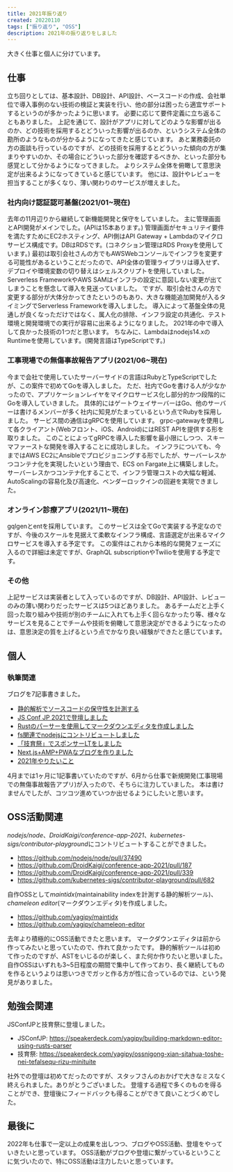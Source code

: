 ```yaml
---
title: 2021年振り返り
created: 20220110
tags: ["振り返り", "OSS"]
description: 2021年の振り返りをしました
---
```


大きく仕事と個人に分けています。

## 仕事
立ち回りとしては、基本設計、DB設計、API設計、ベースコードの作成、会社単位で導入事例のない技術の検証と実装を行い、他の部分は困ったら適宜サポートするというのが多かったように思います。
必要に応じて要件定義に立ち返ることもありました。
上記を通じて、設計がアプリに対してどのような影響が出るのか、どの技術を採用するとどういった影響が出るのか、というシステム全体の勘所のようなものが分かるようになってきたと感じています。
あと業務委託の方の面談も行っているのですが、どの技術を採用するとどういった傾向の方が集まりやすいのか、その場合にどういった部分を確認するべきか、といった部分も感覚として分かるようになってきました。
よりシステム全体を俯瞰して意思決定が出来るようになってきていると感じています。
他には、設計やレビューを担当することが多くなり、薄い関わりのサービスが増えました。

### 社内向け認証認可基盤(2021/01~現在)
去年の11月辺りから継続して新機能開発と保守をしていました。
主に管理画面とAPI開発がメインでした。(APIは15本あります。)
管理画面がセキュリテイ要件を満たすためにEC2ホスティング、API側はAPI Gateway + Lambdaのマイクロサービス構成です。DBはRDSです。(コネクション管理はRDS Proxyを使用しています。)
最初は取引会社さんの方でもAWSWebコンソールでインフラを変更する可能性があるということだったので、API全体の管理ライブラリは導入せず、デプロイや環境変数の切り替えはシェルスクリプトを使用していました。
Serverless FrameworkやAWS SAMはインフラの設定に意図しない変更が出てしまうことを懸念して導入を見送っていました。
ですが、取引会社さんの方で変更する部分が大体分かってきたというのもあり、大きな機能追加開発が入るタイミングでServerless Frameworkを導入しました。
導入によって基盤全体の見通しが良くなっただけではなく、属人化の排除、インフラ設定の共通化、テスト環境と開発環境での実行が容易に出来るようになりました。
2021年の中で導入して良かった技術の1つだと思います。
ちなみに、Lambdaはnodejs14.xのRuntimeを使用しています。(開発言語はTypeScriptです。)

### 工事現場での無傷事故報告アプリ(2021/06~現在)
今まで会社で使用していたサーバーサイドの言語はRubyとTypeScriptでしたが、この案件で初めてGoを導入しました。
ただ、社内でGoを書ける人が少なかったので、アプリケーションレイヤをマイクロサービス化し部分的かつ段階的にGoを導入していきました。
具体的にはゲートウェイサーバーはGo、他のサーバーは書けるメンバーが多く社内に知見がたまっているという点でRubyを採用しました。
サービス間の通信はgRPCを使用しています。
grpc-gatewayを使用して各クライアント(Webフロント、iOS、Android)にはREST APIを提供する形を取りました。
このことによってgRPCを導入した影響を最小限にしつつ、スキーマファーストな開発を導入することに成功しました。
インフラについても、今まではAWS EC2にAnsibleでプロビジョニングする形でしたが、サーバーレスかつコンテナ化を実現したいという理由で、ECS on Fargate上に構築しました。
サーバーレスかつコンテナ化することで、インフラ管理コストの大幅な軽減、AutoScalingの容易化及び高速化、ベンダーロックインの回避を実現できました。

### オンライン診療アプリ(2021/11~現在)
gqlgenとentを採用しています。
このサービスは全てGoで実装する予定なのですが、今後のスケールを見据えて柔軟なインフラ構成、言語選定が出来るマイクロサービスを導入する予定です。
この案件はこれから本格的な開発フェーズに入るので詳細は未定ですが、GraphQL subscriptionやTwilioを使用する予定です。

### その他
上記サービスは実装者として入っているのですが、DB設計、API設計、レビューのみの薄い関わりだったサービスは5つほどありました。
あるチームだと上手く回った取り組みや技術が別のチームに入れても上手く回らなかったり等、様々なサービスを見ることでチームや技術を俯瞰して意思決定ができるようになったのは、意思決定の質を上げるという点でかなり良い経験ができたと感じています。

## 個人
### 執筆関連
ブログを7記事書きました。

- [静的解析でソースコードの保守性を計測する](https://blog.yagipy.me/analyze-maintainability-index)
- [JS Conf JP 2021で登壇しました](https://blog.yagipy.me/jsconfjp-2021)
- [Rustのパーサーを使用してマークダウンエディタを作成しました](https://blog.yagipy.me/md-editor-with-rust-parser-on-the-web)
- [fs関連でnodejsにコントリビュートしました](https://blog.yagipy.me/nodejs-writefile-support-async-iterators)
- [「技育祭」でスポンサーLTをしました](https://blog.yagipy.me/geeksai-lt)
- [Next.js+AMP+PWAなブログを作りました](https://blog.yagipy.me/build-blog)
- [2021年やりたいこと](https://blog.yagipy.me/2021-plan)

4月までは1ヶ月に1記事書いていたのですが、6月から仕事で新規開発(工事現場での無傷事故報告アプリ)が入ったので、そちらに注力していました。
本は書けませんでしたが、コツコツ進めていつか出せるようにしたいと思います。

## OSS活動関連
*nodejs/node*、*DroidKaigi/conference-app-2021*、*kubernetes-sigs/contributor-playground*にコントリビュートすることができました。

- https://github.com/nodejs/node/pull/37490
- https://github.com/DroidKaigi/conference-app-2021/pull/187
- https://github.com/DroidKaigi/conference-app-2021/pull/339
- https://github.com/kubernetes-sigs/contributor-playground/pull/682

自作OSSとして*maintidx*(maintainability indexを計測する静的解析ツール)、*chameleon editor*(マークダウンエディタ)を作成しました。

- https://github.com/yagipy/maintidx
- https://github.com/yagipy/chameleon-editor

去年より積極的にOSS活動できたと思います。
マークダウンエディタは前から作ってみたいと思っていたので、作れて良かったです。
静的解析ツールは初めて作ったのですが、ASTをいじるのが楽しく、また何か作りたいと思いました。
自作OSSはいずれも3~5日程度の期間で集中して作っており、長く継続してものを作るというよりは思いつきでガッと作る方が性に合っているのでは、という発見がありました。

## 勉強会関連
JSConfJPと技育祭に登壇しました。

- JSConfJP: https://speakerdeck.com/yagipy/building-markdown-editor-using-rusts-parser
- 技育祭: https://speakerdeck.com/yagipy/ossnigong-xian-sitahua-toshe-nei-tefalsequ-rizu-minituite

社外での登壇は初めてだったのですが、スタッフさんのおかげで大きなミスなく終えられました。ありがとうございました。
登壇する過程で多くのものを得ることができ、登壇後にフィードバックも得ることができて良いことづくめでした。

## 最後に
2022年も仕事で一定以上の成果を出しつつ、ブログやOSS活動、登壇をやっていきたいと思っています。
OSS活動がブログや登壇に繋がっているということに気づいたので、特にOSS活動は注力したいと思っています。
